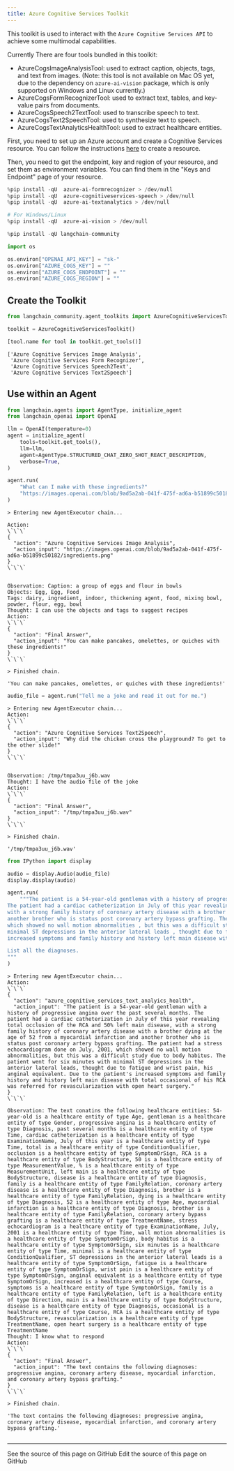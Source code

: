 ```yaml
---
title: Azure Cognitive Services Toolkit
---
```


This toolkit is used to interact with the `Azure Cognitive Services API` to achieve some multimodal capabilities.

Currently There are four tools bundled in this toolkit:

- AzureCogsImageAnalysisTool: used to extract caption, objects, tags, and text from images. (Note: this tool is not available on Mac OS yet, due to the dependency on `azure-ai-vision` package, which is only supported on Windows and Linux currently.)
- AzureCogsFormRecognizerTool: used to extract text, tables, and key-value pairs from documents.
- AzureCogsSpeech2TextTool: used to transcribe speech to text.
- AzureCogsText2SpeechTool: used to synthesize text to speech.
- AzureCogsTextAnalyticsHealthTool: used to extract healthcare entities.

First, you need to set up an Azure account and create a Cognitive Services resource. You can follow the instructions [here](https://docs.microsoft.com/en-us/azure/cognitive-services/cognitive-services-apis-create-account?tabs=multiservice%2Cwindows) to create a resource.

Then, you need to get the endpoint, key and region of your resource, and set them as environment variables. You can find them in the "Keys and Endpoint" page of your resource.

```python
%pip install -qU  azure-ai-formrecognizer > /dev/null
%pip install -qU  azure-cognitiveservices-speech > /dev/null
%pip install -qU  azure-ai-textanalytics > /dev/null

# For Windows/Linux
%pip install -qU  azure-ai-vision > /dev/null
```

```python
%pip install -qU langchain-community
```

```python
import os

os.environ["OPENAI_API_KEY"] = "sk-"
os.environ["AZURE_COGS_KEY"] = ""
os.environ["AZURE_COGS_ENDPOINT"] = ""
os.environ["AZURE_COGS_REGION"] = ""
```

## Create the Toolkit

```python
from langchain_community.agent_toolkits import AzureCognitiveServicesToolkit

toolkit = AzureCognitiveServicesToolkit()
```

```python
[tool.name for tool in toolkit.get_tools()]
```

```output
['Azure Cognitive Services Image Analysis',
 'Azure Cognitive Services Form Recognizer',
 'Azure Cognitive Services Speech2Text',
 'Azure Cognitive Services Text2Speech']
```

## Use within an Agent

```python
from langchain.agents import AgentType, initialize_agent
from langchain_openai import OpenAI
```

```python
llm = OpenAI(temperature=0)
agent = initialize_agent(
    tools=toolkit.get_tools(),
    llm=llm,
    agent=AgentType.STRUCTURED_CHAT_ZERO_SHOT_REACT_DESCRIPTION,
    verbose=True,
)
```

```python
agent.run(
    "What can I make with these ingredients?"
    "https://images.openai.com/blob/9ad5a2ab-041f-475f-ad6a-b51899c50182/ingredients.png"
)
```

```output
> Entering new AgentExecutor chain...

Action:
\`\`\`
{
  "action": "Azure Cognitive Services Image Analysis",
  "action_input": "https://images.openai.com/blob/9ad5a2ab-041f-475f-ad6a-b51899c50182/ingredients.png"
}
\`\`\`


Observation: Caption: a group of eggs and flour in bowls
Objects: Egg, Egg, Food
Tags: dairy, ingredient, indoor, thickening agent, food, mixing bowl, powder, flour, egg, bowl
Thought: I can use the objects and tags to suggest recipes
Action:
\`\`\`
{
  "action": "Final Answer",
  "action_input": "You can make pancakes, omelettes, or quiches with these ingredients!"
}
\`\`\`

> Finished chain.
```

```output
'You can make pancakes, omelettes, or quiches with these ingredients!'
```

```python
audio_file = agent.run("Tell me a joke and read it out for me.")
```

```output
> Entering new AgentExecutor chain...
Action:
\`\`\`
{
  "action": "Azure Cognitive Services Text2Speech",
  "action_input": "Why did the chicken cross the playground? To get to the other slide!"
}
\`\`\`


Observation: /tmp/tmpa3uu_j6b.wav
Thought: I have the audio file of the joke
Action:
\`\`\`
{
  "action": "Final Answer",
  "action_input": "/tmp/tmpa3uu_j6b.wav"
}
\`\`\`

> Finished chain.
```

```output
'/tmp/tmpa3uu_j6b.wav'
```

```python
from IPython import display

audio = display.Audio(audio_file)
display.display(audio)
```

```python
agent.run(
    """The patient is a 54-year-old gentleman with a history of progressive angina over the past several months.
The patient had a cardiac catheterization in July of this year revealing total occlusion of the RCA and 50% left main disease ,
with a strong family history of coronary artery disease with a brother dying at the age of 52 from a myocardial infarction and
another brother who is status post coronary artery bypass grafting. The patient had a stress echocardiogram done on July , 2001 ,
which showed no wall motion abnormalities , but this was a difficult study due to body habitus. The patient went for six minutes with
minimal ST depressions in the anterior lateral leads , thought due to fatigue and wrist pain , his anginal equivalent. Due to the patient's
increased symptoms and family history and history left main disease with total occasional of his RCA was referred for revascularization with open heart surgery.

List all the diagnoses.
"""
)
```

```output
> Entering new AgentExecutor chain...
Action:
\`\`\`
{
  "action": "azure_cognitive_services_text_analyics_health",
  "action_input": "The patient is a 54-year-old gentleman with a history of progressive angina over the past several months. The patient had a cardiac catheterization in July of this year revealing total occlusion of the RCA and 50% left main disease, with a strong family history of coronary artery disease with a brother dying at the age of 52 from a myocardial infarction and another brother who is status post coronary artery bypass grafting. The patient had a stress echocardiogram done on July, 2001, which showed no wall motion abnormalities, but this was a difficult study due to body habitus. The patient went for six minutes with minimal ST depressions in the anterior lateral leads, thought due to fatigue and wrist pain, his anginal equivalent. Due to the patient's increased symptoms and family history and history left main disease with total occasional of his RCA was referred for revascularization with open heart surgery."
}
\`\`\`

Observation: The text conatins the following healthcare entities: 54-year-old is a healthcare entity of type Age, gentleman is a healthcare entity of type Gender, progressive angina is a healthcare entity of type Diagnosis, past several months is a healthcare entity of type Time, cardiac catheterization is a healthcare entity of type ExaminationName, July of this year is a healthcare entity of type Time, total is a healthcare entity of type ConditionQualifier, occlusion is a healthcare entity of type SymptomOrSign, RCA is a healthcare entity of type BodyStructure, 50 is a healthcare entity of type MeasurementValue, % is a healthcare entity of type MeasurementUnit, left main is a healthcare entity of type BodyStructure, disease is a healthcare entity of type Diagnosis, family is a healthcare entity of type FamilyRelation, coronary artery disease is a healthcare entity of type Diagnosis, brother is a healthcare entity of type FamilyRelation, dying is a healthcare entity of type Diagnosis, 52 is a healthcare entity of type Age, myocardial infarction is a healthcare entity of type Diagnosis, brother is a healthcare entity of type FamilyRelation, coronary artery bypass grafting is a healthcare entity of type TreatmentName, stress echocardiogram is a healthcare entity of type ExaminationName, July, 2001 is a healthcare entity of type Time, wall motion abnormalities is a healthcare entity of type SymptomOrSign, body habitus is a healthcare entity of type SymptomOrSign, six minutes is a healthcare entity of type Time, minimal is a healthcare entity of type ConditionQualifier, ST depressions in the anterior lateral leads is a healthcare entity of type SymptomOrSign, fatigue is a healthcare entity of type SymptomOrSign, wrist pain is a healthcare entity of type SymptomOrSign, anginal equivalent is a healthcare entity of type SymptomOrSign, increased is a healthcare entity of type Course, symptoms is a healthcare entity of type SymptomOrSign, family is a healthcare entity of type FamilyRelation, left is a healthcare entity of type Direction, main is a healthcare entity of type BodyStructure, disease is a healthcare entity of type Diagnosis, occasional is a healthcare entity of type Course, RCA is a healthcare entity of type BodyStructure, revascularization is a healthcare entity of type TreatmentName, open heart surgery is a healthcare entity of type TreatmentName
Thought: I know what to respond
Action:
\`\`\`
{
  "action": "Final Answer",
  "action_input": "The text contains the following diagnoses: progressive angina, coronary artery disease, myocardial infarction, and coronary artery bypass grafting."
}
\`\`\`

> Finished chain.
```

```output
'The text contains the following diagnoses: progressive angina, coronary artery disease, myocardial infarction, and coronary artery bypass grafting.'
```

```python

```

---

<CardGroup cols={2}>
  <Card title="View Source" icon="eye" href="https://github.com/langchain-ai/docs/blob/main/src/oss/python/integrations/tools/azure_cognitive_services.mdx">
    See the source of this page on GitHub
  </Card>
  <Card title="Edit Source" icon="pen-to-square" href="https://github.com/langchain-ai/docs/edit/main/src/oss/python/integrations/tools/azure_cognitive_services.mdx">
    Edit the source of this page on GitHub
  </Card>
</CardGroup>
